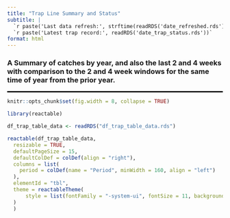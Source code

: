 ```yaml
---
title: "Trap Line Summary and Status"
subtitle: |
  `r paste('Last data refresh:', strftime(readRDS('date_refreshed.rds'))` <br>
  `r paste('Latest trap record:', readRDS('date_trap_status.rds'))`
format: html
---
```


<h3>A Summary of catches by year, and also the last 2 and 4 weeks with comparison to the 2 and 4 week windows for the same time of year from the prior year.</h2>
<hr style="border: 1px solid black;">

```r
knitr::opts_chunk$set(fig.width = 8, collapse = TRUE)
```

```r
library(reactable)

df_trap_table_data <- readRDS("df_trap_table_data.rds")

reactable(df_trap_table_data,
  resizable = TRUE,
  defaultPageSize = 15,
  defaultColDef = colDef(align = "right"),
  columns = list(
    period = colDef(name = "Period", minWidth = 160, align = "left")
  ),
  elementId = "tbl",
  theme = reactableTheme(
      style = list(fontFamily = "-system-ui", fontSize = 11, backgroundColor = "#047C90", color = "#d2e3f3")
  )
  )

```